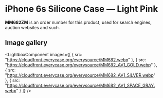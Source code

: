 
# iPhone 6s Silicone Case — Light Pink

<Callout type='info' emoji='👉🏻'>**MM682ZM** is an order number for this product, used for search engines, auction websites and such.</Callout>

## Image gallery

<LightboxComponent
    images={[
      {
        src: "https://cloudfront.everycase.org/everysource/MM682.webp"
      },
      {
        src: "https://cloudfront.everycase.org/everysource/MM682_AV1_GOLD.webp"
      },
      {
        src: "https://cloudfront.everycase.org/everysource/MM682_AV1_SILVER.webp"
      },
      {
        src: "https://cloudfront.everycase.org/everysource/MM682_AV1_SPACE_GRAY.webp"
      }
    ]}
  />
